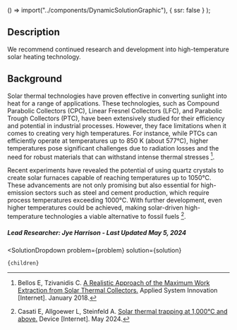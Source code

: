 

  () => import("../components/DynamicSolutionGraphic"),
  { ssr: false }
);


## Description

We recommend continued research and development into high-temperature solar heating technology.

## Background

Solar thermal technologies have proven effective in converting sunlight into heat for a range of applications. These technologies, such as Compound Parabolic Collectors (CPC), Linear Fresnel Collectors (LFC), and Parabolic Trough Collectors (PTC), have been extensively studied for their efficiency and potential in industrial processes. However, they face limitations when it comes to creating very high temperatures. For instance, while PTCs can efficiently operate at temperatures up to 850 K (about 577°C), higher temperatures pose significant challenges due to radiation losses and the need for robust materials that can withstand intense thermal stresses [^"11"].

Recent experiments have revealed the potential of using quartz crystals to create solar furnaces capable of reaching temperatures up to 1050°C. These advancements are not only promising but also essential for high-emission sectors such as steel and cement production, which require process temperatures exceeding 1000°C. With further development, even higher temperatures could be achieved, making solar-driven high-temperature technologies a viable alternative to fossil fuels [^"12"]. 





##### Lead Researcher: Jye Harrison - Last Updated May 5, 2024

[^"1"]: Nájera-Trejo, M. et al. [Pre-Feasibility Assessment Tool for Solar Industrial Process Heating.](10.3390/pr11061663)  Processes. May 2023.
[^"2"]: Kumar L, Ahmed J, El Haj Assad M, Hasanuzzaman M. [Prospects and Challenges of Solar Thermal for Process Heating: A Comprehensive Review.](http://dx.doi.org/10.3390/en15228501) Energies [Internet]. November 2022. 
[^"3"]: jia T, Huang J, Li R, He P, Dai Y.  [Status and prospect of solar heat for industrial processes in China.](http://dx.doi.org/10.1016/j.rser.2018.03.077) Renewable and Sustainable Energy Reviews [Internet]. July 2018.
[^"4"]: Acosta-Pazmiño IP, Rivera-Solorio CI, Gijón-Rivera M. [Scaling-up the installation of hybrid solar collectors to reduce CO2 emissions in a Mexican industrial sector from now to 2030.](http://dx.doi.org/10.1016/j.apenergy.2021.117202) Applied Energy [Internet]. September 2021.
[^"5"]: Ravi Kumar K, Krishna Chaitanya NVV, Sendhil Kumar N. [Solar thermal energy technologies and its applications for process heating and power generation – A review.](http://dx.doi.org/10.1016/j.jclepro.2020.125296) Journal of Cleaner Production [Internet]. February 2021.
[^"6"]:  [World Energy Outlook 2023 – Analysis - IEA](https://www.iea.org/reports/world-energy-outlook-2023)  Accessed March 2024.
[^"7"]:  [Use of energy in industry - U.S. Energy Information Administration (EIA)](https://www.eia.gov/energyexplained/use-of-energy/industry.php)  Accessed March 2024.
[^"8"]:  [Integration of Solar Process Heat in Industries: A Review](https://www.mdpi.com/2571-8797/4/1/8)  
[^"9"]:  [https://www.iea-shc.org/solar-heat-worldwide](https://www.iea-shc.org/solar-heat-worldwide)  
[^"10"]:  [Solar thermal trapping at 1,000°C and above: Device](https://www.cell.com/device/fulltext/S2666-9986(24)00235-7)  
[^"11"]: Bellos E, Tzivanidis C. [A Realistic Approach of the Maximum Work Extraction from Solar Thermal Collectors.](http://dx.doi.org/10.3390/asi1010006) Applied System Innovation [Internet]. January 2018.
[^"12"]: Casati E, Allgoewer L, Steinfeld A.  [Solar thermal trapping at 1,000°C and above.](http://dx.doi.org/10.1016/j.device.2024.100399) Device [Internet]. May 2024.





  <SolutionDropdown 
    problem={problem} 
    solution={solution}
  >
    {children}
  </SolutionDropdown>